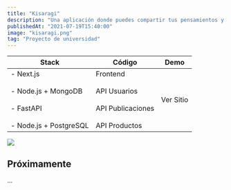 ```yaml
---
title: "Kisaragi"
description: "Una aplicación donde puedes compartir tus pensamientos y publicar tus productos coleccionables."
publishedAt: "2021-07-19T15:40:00"
image: "kisaragi.png"
tag: "Proyecto de universidad"
---
```


| Stack                                                                                               | Código                                                                                                                                                                                                                                                                                                                                                                            | Demo                                                         |
| --------------------------------------------------------------------------------------------------- | --------------------------------------------------------------------------------------------------------------------------------------------------------------------------------------------------------------------------------------------------------------------------------------------------------------------------------------------------------------------------------- | ------------------------------------------------------------ |
| - Next.js<br /><br />- Node.js + MongoDB <br /> <br />- FastAPI <br /> <br />- Node.js + PostgreSQL | <Anchor href="https://github.com/Railly/kisaragi-front">Frontend</Anchor><br /> <br /><Anchor href="https://github.com/LTSpark/Kisaragi-UserAPI">API Usuarios</Anchor><br /> <br /><Anchor href="https://github.com/LTSpark/Kisaragi-PublicationAPI">API Publicaciones</Anchor><br /> <br /><Anchor href="https://github.com/LTSpark/Kisaragi-ProductsAPI">API Productos</Anchor> | <Anchor href="http://167.114.50.85/login">Ver Sitio</Anchor> |

<Image src="/kisaragi-browser.png" width={1837} height={974} />

## Próximamente

...
